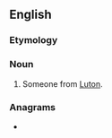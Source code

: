 ==English==

===Etymology===
{{suffix|en|Luton|ian}}

===Noun===
{{en-noun}}

# Someone from [[Luton]].

===Anagrams===
* {{anagrams|en|a=ailnnotu|Ultonian|lunation}}